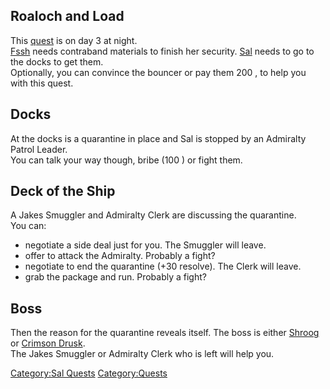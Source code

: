 {{stub}}

== Roaloch and Load ==
This [[Quests|quest]] is on day 3 at night. <br/>
[[Fssh]] needs contraband materials to finish her security. [[Sal]] needs to go to the docks to get them. <br/>
Optionally, you can convince the bouncer or pay them 200 {{shills}}, to help you with this quest.

== Docks ==
At the docks is a quarantine in place and Sal is stopped by an Admiralty Patrol Leader. <br/>
You can talk your way though, bribe (100 {{shills}}) or fight them. 

== Deck of the Ship ==
A Jakes Smuggler and Admiralty Clerk are discussing the quarantine. <br/>
You can:
* negotiate a side deal just for you. The Smuggler will leave.
* offer to attack the Admiralty. Probably a fight?
* negotiate to end the quarantine (+30 resolve). The Clerk will leave.
* grab the package and run. Probably a fight?

== Boss ==
Then the reason for the quarantine reveals itself. The boss is either [[Shroog]] or [[Crimson Drusk]]. <br/>
The Jakes Smuggler or Admiralty Clerk who is left will help you.

[[Category:Sal Quests]]
[[Category:Quests]]